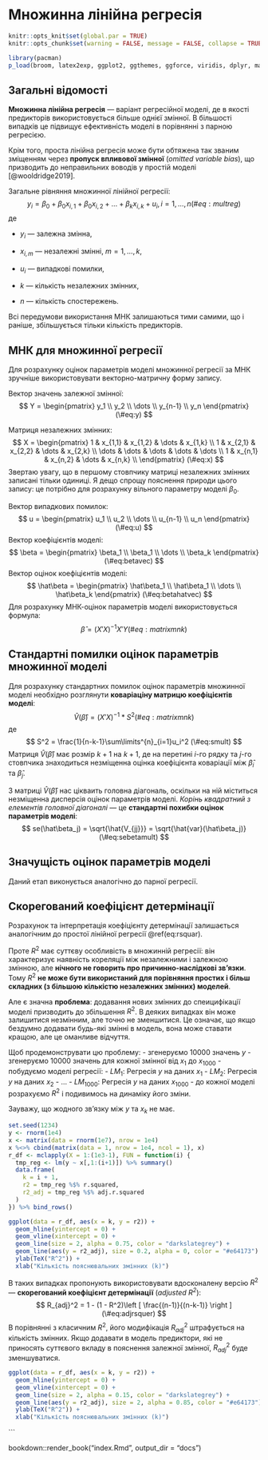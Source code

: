 # Множинна лінійна регресія {#multiple_regression}

```r
knitr::opts_knit$set(global.par = TRUE)
knitr::opts_chunk$set(warning = FALSE, message = FALSE, collapse = TRUE, out.width = '100%', cache = TRUE)

library(pacman)
p_load(broom, latex2exp, ggplot2, ggthemes, ggforce, viridis, dplyr, magrittr, knitr, parallel)
```

## Загальні відомості 
**Множинна лінійна регресія** --- варіант регресійної моделі, де в якості предикторів використовується більше однієї змінної. В більшості випадків це підвищує ефективність моделі в порівнянні з парною регресією.

Крім того, проста лінійна регресія може бути обтяжена так званим зміщенням через **пропуск впливової змінної** (*omitted variable bias*), що призводить до неправильних воводів у простій моделі [@wooldridge2019].

Загальне рівняння множинної лінійної регресії:
$$
y_i = \beta_0 + \beta_0x_{i,1} + \beta_0x_{i,2} + \dots + \beta_kx_{i,k} + u_i, i = 1,\dots,n
(\#eq:multreg)
$$
де

* $y_i$ --- залежна змінна,

* $x_{i,m}$ --- незалежні змінні, $m = 1,\dots,k$,

* $u_i$ --- випадкові помилки,

* $k$ --- кількість незалежних змінних,

* $n$ --- кількість спостережень.

Всі передумови використання МНК залишаються тими самими, що і раніше, збільшується тільки кількість предикторів.

## МНК для множинної регресії
Для розрахунку оцінок параметрів моделі множинної регресії за МНК зручніше використовувати векторно-матричну форму запису.

Вектор значень залежної змінної:
$$
Y = \begin{pmatrix}
y_1 \\
y_2 \\
\dots \\
y_{n-1} \\
y_n
\end{pmatrix}
(\#eq:y)
$$

Матриця незалежних змінних:
$$
X = \begin{pmatrix}
1 & x_{1,1} & x_{1,2} & \dots & x_{1,k} \\
1 & x_{2,1} & x_{2,2} & \dots & x_{2,k} \\
\dots & \dots & \dots & \dots & \dots \\
1 & x_{n,1} & x_{n,2} & \dots & x_{n,k} \\
\end{pmatrix}
(\#eq:x)
$$
Звертаю увагу, що в першому стовпчику матриці незалежних змінних записані тільки одиниці. Я дещо спрощу пояснення природи цього запису: це потрібно для розрахунку вільного параметру моделі $\beta_0$.

Вектор випадкових помилок:
$$
u = \begin{pmatrix}
u_1 \\
u_2 \\
\dots \\
u_{n-1} \\
u_n
\end{pmatrix}
(\#eq:u)
$$
Вектор коефіцієнтів моделі:
$$
\beta = \begin{pmatrix}
\beta_1 \\
\beta_1 \\
\dots \\
\beta_k
\end{pmatrix}
(\#eq:betavec)
$$
Вектор оцінок коефіцієнтів моделі:
$$
\hat\beta = \begin{pmatrix}
\hat\beta_1 \\
\hat\beta_1 \\
\dots \\
\hat\beta_k
\end{pmatrix}
(\#eq:betahatvec)
$$
Для розрахунку МНК-оцінок параметрів моделі використовується формула:
$$
\hat\beta = (X'X)^{-1}X'Y
(\#eq:matrixmnk)
$$

## Стандартні помилки оцінок параметрів множинної моделі
Для розрахунку стандартних помилок оцінок параметрів множинної моделі необхідно розглянути **коваріаціну матрицю коефіцієнтів моделі**:
$$
\hat{V}(\hat\beta) = (X'X)^{-1}*S^2
(\#eq:matrixmnk)
$$
де
$$
S^2 = \frac{1}{n-k-1}\sum\limits^{n}_{i=1}u_i^2
(\#eq:smult)
$$
Матриця $\hat{V}(\hat\beta)$ має розмір $k+1$ на $k+1$, де на перетині $i$-го рядку та $j$-го стовпчика знаходиться незміщенна оцінка коефіцієнта коваріації між $\hat\beta_i$ та $\hat\beta_j$.

З матриці $\hat{V}(\hat\beta)$ нас цікваить головна діагональ, оскільки на ній міститься незміщенна дисперсія оцінок параметрів моделі. *Корінь квадратний з елементів головної діагоналі* --- це **стандартні похибки оцінок параметрів моделі**:
$$
se(\hat\beta_j) = \sqrt{\hat{V_{jj}}} = \sqrt{\hat{var}(\hat\beta_j)}
(\#eq:sebetamult)
$$

## Значущість оцінок параметрів моделі
Даний етап виконується аналогічно до парної регресії.

## Скорегований коефіцієнт детермінації
Розрахунок та інтерпретація коефіцієнту детермінації залишається аналогічним до простої лінійної регресії \@ref(eq:rsquar).

Проте $R^2$ має суттєву особливість в множинній регресії: він характеризує наявність кореляції між незалежними і залежною змінною, але **нічного не говорить про причинно-наслідкові зв'язки**. Тому $R^2$ **не може бути використаний для порівняння простих і більш складних (з більшою кількістю незалежних змінних) моделей**.

Але є значна **проблема**: додавання нових змінних до спеицифікації моделі призводить до збільшення $R^2$. В деяких випадках він може залишитися незмінним, але точно не зменшитися. Це означає, що якщо бездумно додавати будь-які змінні в модель, вона може ставати кращою, але це оманливе відчуття.

Щоб продемонструвати цю проблему:
- згенеруємо 10000 значень  $y$
- згенеруємо 10000 значень для кожної змінної від $x_1$ до $x_{1000}$
- побудуємо моделі регресії:
  - $LM_1$: Регресія $y$ на даних $x_1$
  - $LM_2$: Регресія $y$ на даних $x_2$
  - $\dots$
  - $LM_{1000}$: Регресія $y$ на даних $x_{1000}$
- до кожної моделі розрахуємо $R^2$ і подивимось на динаміку його зміни.

Зауважу, що жодного зв'язку між $y$ та $x_k$ не має.

```r
set.seed(1234)
y <- rnorm(1e4)
x <- matrix(data = rnorm(1e7), nrow = 1e4)
x %<>% cbind(matrix(data = 1, nrow = 1e4, ncol = 1), x)
r_df <- mclapply(X = 1:(1e3-1), FUN = function(i) {
  tmp_reg <- lm(y ~ x[,1:(i+1)]) %>% summary()
  data.frame(
    k = i + 1,
    r2 = tmp_reg %$% r.squared,
    r2_adj = tmp_reg %$% adj.r.squared
  )
}) %>% bind_rows()
```

```r
ggplot(data = r_df, aes(x = k, y = r2)) +
  geom_hline(yintercept = 0) +
  geom_vline(xintercept = 0) +
  geom_line(size = 2, alpha = 0.75, color = "darkslategrey") +
  geom_line(aes(y = r2_adj), size = 0.2, alpha = 0, color = "#e64173") +
  ylab(TeX("R^2")) +
  xlab("Кількість пояснювальних змінних (k)")
```

В таких випадках пропонують використовувати вдосконалену версію $R^2$ --- **скорегований коефіцієнт детермінації** (*adjusted $R^2$*):
$$
R_{adj}^2 = 1 - (1 - R^2)\left [  \frac{(n-1)}{(n-k-1)} \right ]
(\#eq:adjrsquer)
$$
В порівнянні з класичним $R^2$, його модифікація $R_{adj}^2$ штрафується на кількість змінних. Якщо додавати в модель предиктори, які не приносять суттєвого вкладу в пояснення залежної змінної, $R_{adj}^2$ буде зменшуватися.

```R
ggplot(data = r_df, aes(x = k, y = r2)) +
  geom_hline(yintercept = 0) +
  geom_vline(xintercept = 0) +
  geom_line(size = 2, alpha = 0.15, color = "darkslategrey") +
  geom_line(aes(y = r2_adj), size = 2, alpha = 0.85, color = "#e64173") +
  ylab(TeX("R^2")) +
  xlab("Кількість пояснювальних змінних (k)")
```


<!-- Давайте до нашого прикладу з вагою і зростом чоловіків додамо три випадкові змінні: -->
<!-- ```{r adj} -->
<!-- set.seed(2022) -->
<!-- male %>%  -->
<!--   mutate(Random1 = runif(100, 0, 100), -->
<!--          Random2 = runif(100, 0, 100), -->
<!--          Random3 = runif(100, 0, 100)) %>% -->
<!--   lm(Weight_cm ~ Height_kg + Random1 + Random2 + Random3, data = .) %>%  -->
<!--   summary() -->
<!-- ``` -->

<!-- Тоді, якщо порівняти коефіцієнти детермінації простої лінійної моделі та множинної моделі з декількома випадковими змінними, можна побачити, що $R^2$ збільшився, проте $R_{adj}^2$ дещо зменшився. В даному випадку доцільніше використовувати саме просту модель. -->
<!-- ``` -->
<!-- 1. Weight_cm ~ Height_kg -->
<!-- Multiple R-squared:  0.7855,	Adjusted R-squared:  0.7833 -->

<!-- 2. Weight_cm ~ Height_kg + Random1 + Random2 + Random3 -->
<!-- Multiple R-squared:  0.7914,	Adjusted R-squared:  0.7826  -->
```

bookdown::render_book("index.Rmd", output_dir = "docs")
